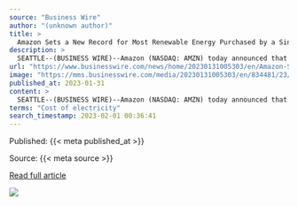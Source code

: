 ```yaml
---
source: "Business Wire"
author: "(unknown author)"
title: >
  Amazon Sets a New Record for Most Renewable Energy Purchased by a Single Company
description: >
  SEATTLE--(BUSINESS WIRE)--Amazon (NASDAQ: AMZN) today announced that in 2022 it grew its renewable energy capacity by 8.3 gigawatts (GW) through 133 new projects in 11 countries. This brings Amazon’s total portfolio to more than 20 GW—that could generate the …
url: "https://www.businesswire.com/news/home/20230131005303/en/Amazon-Sets-a-New-Record-for-Most-Renewable-Energy-Purchased-by-a-Single-Company"
image: "https://mms.businesswire.com/media/20230131005303/en/834481/23/Amazon_logo.jpg"
published_at: 2023-01-31
content: >
  SEATTLE--(BUSINESS WIRE)--Amazon (NASDAQ: AMZN) today announced that in 2022 it grew its renewable energy capacity by 8.3 gigawatts (GW) through 133 new projects in 11 countries. This brings Amazons … [+8211 chars]
terms: "Cost of electricity"
search_timestamp: 2023-02-01 00:36:41
---
```



Published: {{< meta published_at >}}


Source: {{< meta source >}}


[Read full article]({{< meta url >}}){target='_blank'}



![](`r rmarkdown::metadata$image[1]`)
